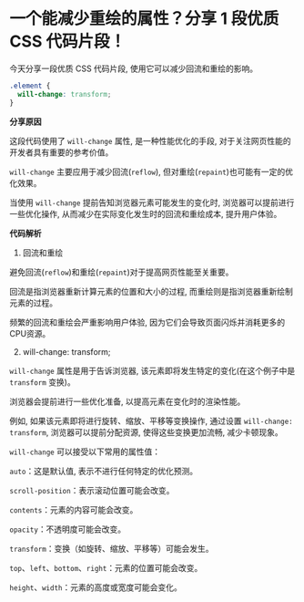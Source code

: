 # 一个能减少重绘的属性？分享 1 段优质 CSS 代码片段！

今天分享一段优质 CSS 代码片段, 使用它可以减少回流和重绘的影响。

```css
.element {
  will-change: transform;
}
```

**分享原因**

这段代码使用了 `will-change` 属性, 是一种性能优化的手段, 对于关注网页性能的开发者具有重要的参考价值。

`will-change` 主要应用于减少回流(`reflow`), 但对重绘(`repaint`)也可能有一定的优化效果。

当使用 `will-change` 提前告知浏览器元素可能发生的变化时, 浏览器可以提前进行一些优化操作, 从而减少在实际变化发生时的回流和重绘成本, 提升用户体验。

**代码解析**

1. 回流和重绘

避免回流(`reflow`)和重绘(`repaint`)对于提高网页性能至关重要。

回流是指浏览器重新计算元素的位置和大小的过程, 而重绘则是指浏览器重新绘制元素的过程。

频繁的回流和重绘会严重影响用户体验, 因为它们会导致页面闪烁并消耗更多的CPU资源。

2. will-change: transform;

`will-change` 属性是用于告诉浏览器, 该元素即将发生特定的变化(在这个例子中是 `transform` 变换)。

浏览器会提前进行一些优化准备, 以提高元素在变化时的渲染性能。

例如, 如果该元素即将进行旋转、缩放、平移等变换操作, 通过设置 `will-change: transform`, 浏览器可以提前分配资源, 使得这些变换更加流畅, 减少卡顿现象。

`will-change` 可以接受以下常用的属性值：

`auto`：这是默认值, 表示不进行任何特定的优化预测。

`scroll-position`：表示滚动位置可能会改变。

`contents`：元素的内容可能会改变。

`opacity`：不透明度可能会改变。

`transform`：变换（如旋转、缩放、平移等）可能会发生。

`top`、`left`、`bottom`、`right`：元素的位置可能会改变。

`height`、`width`：元素的高度或宽度可能会变化。
